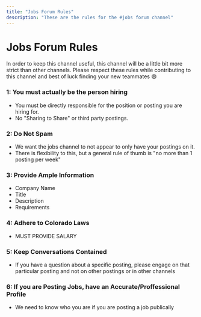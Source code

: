 ```yaml
---
title: "Jobs Forum Rules"
description: "These are the rules for the #jobs forum channel"
---
```


# Jobs Forum Rules‎

In order to keep this channel useful, this channel will be a little bit more strict than other channels. Please respect these rules while contributing to this channel and best of luck finding your new teammates 😄

### 1: You must actually be the person hiring

- You must be directly responsible for the position or posting you are hiring for.
- No "Sharing to Share" or third party postings.

### 2: Do Not Spam

- We want the jobs channel to not appear to only have your postings on it.
- There is flexibility to this, but a general rule of thumb is "no more than 1 posting per week"

### 3: Provide Ample Information

- Company Name
- Title
- Description
- Requirements

### 4: Adhere to Colorado Laws

- MUST PROVIDE SALARY

### 5: Keep Conversations Contained

- If you have a question about a specific posting, please engage on that particular posting and not on other postings or in other channels

### 6: If you are Posting Jobs, have an Accurate/Proffessional Profile

- We need to know who you are if you are posting a job publically
